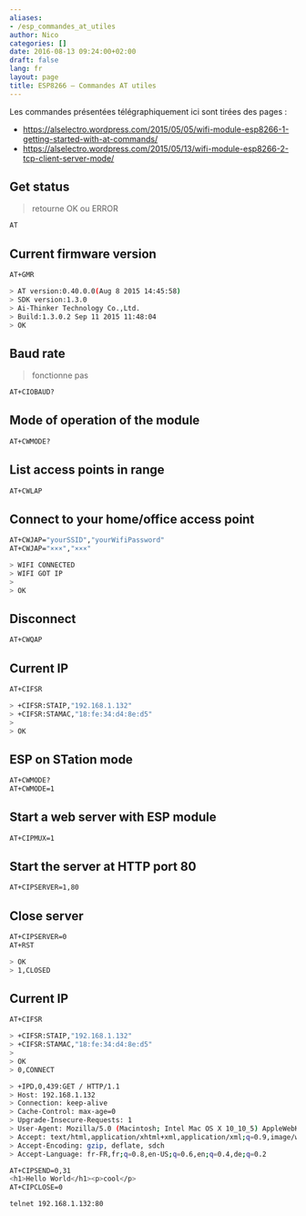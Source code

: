 ```yaml
---
aliases:
- /esp_commandes_at_utiles
author: Nico
categories: []
date: 2016-08-13 09:24:00+02:00
draft: false
lang: fr
layout: page
title: ESP8266 — Commandes AT utiles
---
```


Les commandes présentées télégraphiquement ici sont tirées des pages :

-   <https://alselectro.wordpress.com/2015/05/05/wifi-module-esp8266-1-getting-started-with-at-commands/>
-   <https://alselectro.wordpress.com/2015/05/13/wifi-module-esp8266-2-tcp-client-server-mode/>


## Get status

> retourne OK ou ERROR

```bash
AT
```

## Current firmware version

```bash
AT+GMR
```

```bash
> AT version:0.40.0.0(Aug 8 2015 14:45:58)
> SDK version:1.3.0
> Ai-Thinker Technology Co.,Ltd.
> Build:1.3.0.2 Sep 11 2015 11:48:04
> OK
```

## Baud rate

> fonctionne pas

```bash
AT+CIOBAUD?
```

## Mode of operation of the module

```bash
AT+CWMODE?
```

## List access points in range

```bash
AT+CWLAP
```

## Connect to your home/office access point

```bash
AT+CWJAP="yourSSID","yourWifiPassword"
AT+CWJAP="×××","×××"
```

```bash
> WIFI CONNECTED
> WIFI GOT IP
>
> OK
```

## Disconnect

```bash
AT+CWQAP
```

## Current IP

```bash
AT+CIFSR
```

```bash
> +CIFSR:STAIP,"192.168.1.132"
> +CIFSR:STAMAC,"18:fe:34:d4:8e:d5"
>
> OK
```

## ESP on STation mode

```bash
AT+CWMODE?
AT+CWMODE=1
```

## Start a web server with ESP module

```bash
AT+CIPMUX=1
```

## Start the server at HTTP port 80

```bash
AT+CIPSERVER=1,80
```

## Close server

```bash
AT+CIPSERVER=0
AT+RST
```

```bash
> OK
> 1,CLOSED
```

## Current IP

```bash
AT+CIFSR
```

```bash
> +CIFSR:STAIP,"192.168.1.132"
> +CIFSR:STAMAC,"18:fe:34:d4:8e:d5"
>
> OK
> 0,CONNECT

> +IPD,0,439:GET / HTTP/1.1
> Host: 192.168.1.132
> Connection: keep-alive
> Cache-Control: max-age=0
> Upgrade-Insecure-Requests: 1
> User-Agent: Mozilla/5.0 (Macintosh; Intel Mac OS X 10_10_5) AppleWebKit/537.36 (KHTML, like Gecko) Chrome/52.0.2743.116 Safari/537.36
> Accept: text/html,application/xhtml+xml,application/xml;q=0.9,image/webp,_/_;q=0.8
> Accept-Encoding: gzip, deflate, sdch
> Accept-Language: fr-FR,fr;q=0.8,en-US;q=0.6,en;q=0.4,de;q=0.2
```

```bash
AT+CIPSEND=0,31
<h1>Hello World</h1><p>cool</p>
AT+CIPCLOSE=0
```

```bash
telnet 192.168.1.132:80
```

<script src="/js/prev_next_links.js"></script>
<script src="/js/prev_next_buttons.js"></script>

